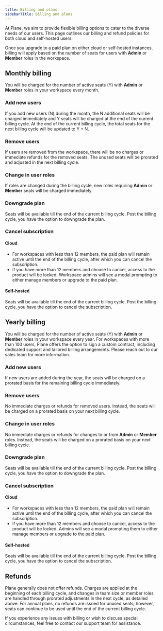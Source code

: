 ```yaml
---
title: Billing and plans
sidebarTitle: Billing and plans
---
```


At Plane, we aim to provide flexible billing options to cater to the diverse needs of our users. This page outlines our billing and refund policies for both cloud and self-hosted users.

Once you upgrade to a paid plan on either cloud or self-hosted instances, billing will apply based on the number of seats for users with **Admin** or **Member** roles in the workspace.

## Monthly billing

You will be charged for the number of active seats (Y) with **Admin** or **Member** roles in your workspace every month.

### Add new users

If you add new users (N) during the month, the N additional seats will be charged immediately and Y seats will be charged at the end of the current billing cycle. At the end of the current billing cycle, the total seats for the next billing cycle will be updated to Y + N.

### Remove users

If users are removed from the workspace, there will be no charges or immediate refunds for the removed seats. The unused seats will be prorated and adjusted in the next billing cycle.

### Change in user roles

If roles are changed during the billing cycle, new roles requiring **Admin** or **Member** seats will be charged immediately. 

### Downgrade plan

Seats will be available till the end of the current billing cycle. Post the billing cycle, you have the option to downgrade the plan.

### Cancel subscription

#### Cloud
- For workspaces with less than 12 members, the paid plan will remain active until the end of the billing cycle, after which you can cancel the subscription.
- If you have more than 12 members and choose to cancel, access to the product will be locked. Workspace admins will see a modal prompting to either manage members or upgrade to the paid plan.

#### Self-hosted

Seats will be available till the end of the current billing cycle. Post the billing cycle, you have the option to cancel the subscription.

## Yearly billing

You will be charged for the number of active seats (Y) with **Admin** or **Member** roles in your workspace every year. For workspaces with more than 100 users, Plane offers the option to sign a custom contract, including dedicated support and tailored billing arrangements. Please reach out to our sales team for more information.

### Add new users

If new users are added during the year, the seats will be charged on a prorated basis for the remaining billing cycle immediately.

### Remove users

No immediate charges or refunds for removed users. Instead, the seats will be charged on a prorated basis on your next billing cycle.

### Change in user roles

No immediate charges or refunds for changes to or from **Admin** or **Member** roles. Instead, the seats will be charged on a prorated basis on your next billing cycle.

### Downgrade plan

Seats will be available till the end of the current billing cycle. Post the billing cycle, you have the option to downgrade the plan.

### Cancel subscription

#### Cloud
- For workspaces with less than 12 members, the paid plan will remain active until the end of the billing cycle, after which you can cancel the subscription.
- If you have more than 12 members and choose to cancel, access to the product will be locked. Admins will see a modal prompting them to either manage members or upgrade to the paid plan.

#### Self-hosted
Seats will be available till the end of the current billing cycle. Post the billing cycle, you have the option to cancel the subscription.

## Refunds

Plane generally does not offer refunds. Charges are applied at the beginning of each billing cycle, and changes in team size or member roles are handled through prorated adjustments in the next cycle, as detailed above. For annual plans, no refunds are issued for unused seats; however, seats can continue to be used until the end of the current billing cycle.

If you experience any issues with billing or wish to discuss special circumstances, feel free to contact our support team for assistance.